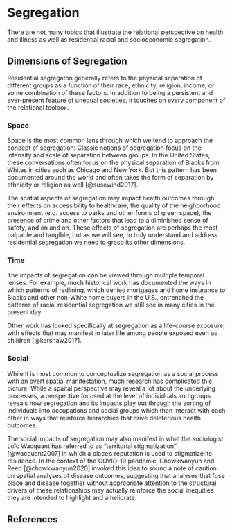 # Segregation

There are not many topics that illustrate the relational perspective on health and illness as well as residential racial and socioeconomic segregation. 


## Dimensions of Segregation

Residential segregaton generally refers to the physical separation of different groups as a function of their race, ethnicity, religion, income, or some combination of these factors. In addition to being a persistent and ever-present feature of unequal societies, it touches on every component of the relational toolbox. 

### Space

Space is the most common lens through which we tend to approach the concept of segregation: Classic notions of segregation focus on the intensity and scale of separation between groups. In the United States, these conversations often focus on the physical separation of Blacks from Whites in cities such as Chicago and New York. But this pattern has been documented around the world and often takes the form of separation by ethnicity or religion as well [@susewind2017].

The spatial aspects of segregation may impact health outcomes through their effects on accessibility to healthcare, the quality of the neighborhood environment (e.g. access to parks and other forms of green space), the presence of crime and other factors that lead to a diminished sense of safety, and on and on. These effects of segregation are perhaps the most palpable and tangible, but as we will see, to truly understand and address residential segregation we need to grasp its other dimensions. 

### Time

The impacts of segregation can be viewed through multiple temporal lenses. For example, much historical work has documented the ways in which patterns of redlining, which denied mortgages and home insurance to Blacks and other non-White home buyers in the U.S., entrenched the patterns of racial residential segregation we still see in many cities in the present day. 

Other work has looked specifically at segregation as a life-course exposure, with effects that may manifest in later life among people exposed even as children [@kershaw2017].

### Social

While it is most common to conceptualize segregation as a social process with an overt spatial manifestation, much research has complicated this picture. While a spaital perspective may reveal a lot about the underlying processes, a perspective focused at the level of individuals and groups  reveals how segregation and its impacts play out through the sorting of individuals into occupations and social groups which then interact with each other in ways that reinforce hierarchies that drive deleterious health outcomes. 

The social impacts of segregation may also manifest in what the sociologist Loïc Wacquant has referred to as "territorial stigmatization"  [@wacquant2007] in which a place's reputation is used to stigmatize its residence. In the context of the COVID-19 pandemic, Chowkwanyun and Reed [@chowkwanyun2020] invoked this idea to sound a note of caution on spatial analyses of disease outcomes, suggesting that analyses that fuse place and disease together without appropriate attention to the structural drivers of these relationships may actually reinforce the social inequities they are intended to highlight and ameliorate.

## References {.unnumbered}

